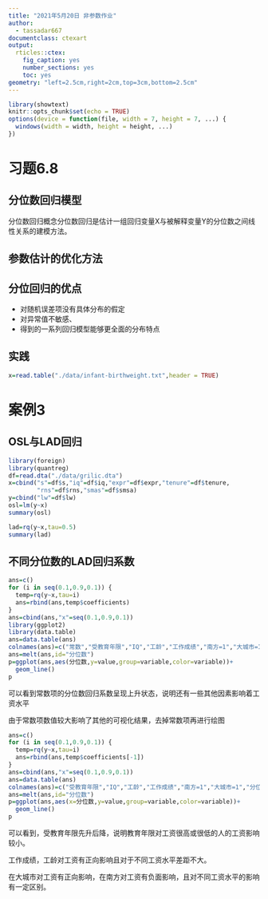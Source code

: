 ```yaml
---
title: "2021年5月20日 非参数作业"
author:
  - tassadar667
documentclass: ctexart
output:
  rticles::ctex:
    fig_caption: yes
    number_sections: yes
    toc: yes
geometry: "left=2.5cm,right=2cm,top=3cm,bottom=2.5cm"
---
```


```r
library(showtext)
knitr::opts_chunk$set(echo = TRUE)
options(device = function(file, width = 7, height = 7, ...) {
  windows(width = width, height = height, ...)
})
```

# 习题6.8

## 分位数回归模型

分位数回归概念分位数回归是估计一组回归变量X与被解释变量Y的分位数之间线性关系的建模方法。

## 参数估计的优化方法

## 分位回归的优点

-   对随机误差项没有具体分布的假定
-   对异常值不敏感、
-   得到的一系列回归模型能够更全面的分布特点

## 实践

```r
x=read.table("./data/infant-birthweight.txt",header = TRUE)
```

# 案例3

## OSL与LAD回归

```r
library(foreign)
library(quantreg)
df=read.dta("./data/grilic.dta")
x=cbind("s"=df$s,"iq"=df$iq,"expr"=df$expr,"tenure"=df$tenure,
        "rns"=df$rns,"smas"=df$smsa)
y=cbind("lw"=df$lw)
osl=lm(y~x)
summary(osl)

lad=rq(y~x,tau=0.5)
summary(lad)
```

## 不同分位数的LAD回归系数

```r
ans=c()
for (i in seq(0.1,0.9,0.1)) {
  temp=rq(y~x,tau=i)
  ans=rbind(ans,temp$coefficients)
}
ans=cbind(ans,"x"=seq(0.1,0.9,0.1))
library(ggplot2)
library(data.table)
ans=data.table(ans)
colnames(ans)=c("常数","受教育年限","IQ","工龄","工作成绩","南方=1","大城市=1","分位数")
ans=melt(ans,id="分位数")
p=ggplot(ans,aes(分位数,y=value,group=variable,color=variable))+
  geom_line()
p
```

可以看到常数项的分位数回归系数呈现上升状态，说明还有一些其他因素影响着工资水平

由于常数项数值较大影响了其他的可视化结果，去掉常数项再进行绘图

```r
ans=c()
for (i in seq(0.1,0.9,0.1)) {
  temp=rq(y~x,tau=i)
  ans=rbind(ans,temp$coefficients[-1])
}
ans=cbind(ans,"x"=seq(0.1,0.9,0.1))
ans=data.table(ans)
colnames(ans)=c("受教育年限","IQ","工龄","工作成绩","南方=1","大城市=1","分位数")
ans=melt(ans,id="分位数")
p=ggplot(ans,aes(x=分位数,y=value,group=variable,color=variable))+
  geom_line()
p
```

可以看到，受教育年限先升后降，说明教育年限对工资很高或很低的人的工资影响较小。

工作成绩，工龄对工资有正向影响且对于不同工资水平差距不大。

在大城市对工资有正向影响，在南方对工资有负面影响，且对不同工资水平的影响有一定区别。
